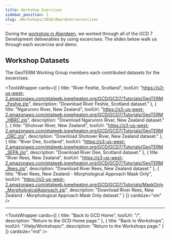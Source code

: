 ```yaml
---
title: Workshop Exercises 
sidebar_position: 2
slug: /Workshops/2018/Aberdeen/excercises
---
```



During the [workshop in Aberdeen](/Help/Workshops/workshop-schedules/2018/Aberdeen/), we worked through all of the GCD 7 Development deliverables by using excercises. The slides below walk us through each excercise and demo.




<GoogleSlides src="https://docs.google.com/presentation/d/e/2PACX-1vR9PFKbUyvs5fLcjFal2MPfy6fdRY7uNtQKeNo7Mpfmoe6Ft9U0F7-GSmqbZIN2ordqzCQBHBeyEZ1H/embed?loop=true&delayms=3000" title="Aberdeen Workshop Exercises Slides" width={960} height={749} />


## Workshop Datasets

The GeoTERM Working Group members each contributed datasets for the excercises.


<ToolsWrapper
  cards={[
    {
      title: "River Feshie, Scotland",
      toolUrl: "https://s3-us-west-2.amazonaws.com/etalweb.joewheaton.org/GCD/GCD7/Tutorials/GeoTERM_Feshie.zip",
      description: "Download River Feshie, Scotland dataset."
    },
    {
      title: "Ngaruroro River, New Zealand",
      toolUrl: "https://s3-us-west-2.amazonaws.com/etalweb.joewheaton.org/GCD/GCD7/Tutorials/GeoTERM_HBRC.zip",
      description: "Download Ngaruroro River, New Zealand dataset."
    },
    {
      title: "Shotover River, New Zealand",
      toolUrl: "https://s3-us-west-2.amazonaws.com/etalweb.joewheaton.org/GCD/GCD7/Tutorials/GeoTERM_ORC.zip",
      description: "Download Shotover River, New Zealand dataset."
    },
    {
      title: "River Dee, Scotland",
      toolUrl: "https://s3-us-west-2.amazonaws.com/etalweb.joewheaton.org/GCD/GCD7/Tutorials/GeoTERM_SEPA.zip",
      description: "Download River Dee, Scotland dataset."
    },
    {
      title: "River Rees, New Zealand",
      toolUrl: "https://s3-us-west-2.amazonaws.com/etalweb.joewheaton.org/GCD/GCD7/Tutorials/GeoTERM_Rees.zip",
      description: "Download River Rees, New Zealand dataset."
    },
    {
      title: "River Rees, New Zealand - Morphological Approach Mask Only",
      toolUrl: "https://s3-us-west-2.amazonaws.com/etalweb.joewheaton.org/GCD/GCD7/Tutorials/MaskOnly_MorphologicalApproach.zip",
      description: "Download River Rees, New Zealand - Morphological Approach Mask Only dataset."
    }
  ]}
  cardsize="sm"
/>

------

<ToolsWrapper
  cards={[
    {
      title: "Back to GCD Home",
      toolUrl: "/",
      description: "Return to the GCD Home page."
    },
    {
      title: "Back to Workshops",
      toolUrl: "/Help/Workshops/",
      description: "Return to the Workshops page."
    }
  ]}
  cardsize="md"
/>
